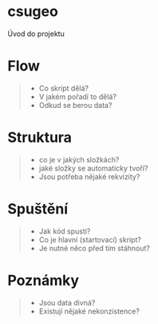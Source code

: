 # csugeo

Úvod do projektu

# Flow

> - Co skript dělá?
> - V jakém pořadí to dělá?
> - Odkud se berou data?


# Struktura

> - co je v jakých složkách?
> - jaké složky se automaticky tvoří?
> - Jsou potřeba nějaké rekvizity?

# Spuštění

> - Jak kód spusti?
> - Co je hlavní (startovací) skript?
> - Je nutné něco před tím stáhnout?

# Poznámky

> - Jsou data divná?
> - Existují nějaké nekonzistence?